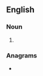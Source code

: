 ==English==

===Noun===
{{head|en|noun plural form}}

# {{plural of|nestmate|lang=en}}

===Anagrams===
* {{anagrams|en|means-test|seatments|statesmen}}